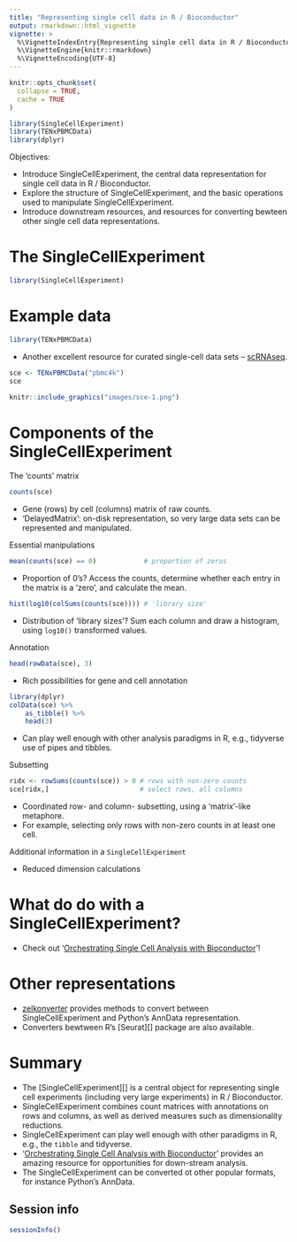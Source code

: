 ```yaml
---
title: "Representing single cell data in R / Bioconductor"
output: rmarkdown::html_vignette
vignette: >
  %\VignetteIndexEntry{Representing single cell data in R / Bioconductor}
  %\VignetteEngine{knitr::rmarkdown}
  %\VignetteEncoding{UTF-8}
---
```


```r
knitr::opts_chunk$set(
  collapse = TRUE,
  cache = TRUE
)
```

```r
library(SingleCellExperiment)
library(TENxPBMCData)
library(dplyr)
```

Objectives:

- Introduce SingleCellExperiment, the central data representation for
  single cell data in R / Bioconductor.
- Explore the structure of SingleCellExperiment, and the basic
  operations used to manipulate SingleCellExperiment.
- Introduce downstream resources, and resources for converting bewteen
  other single cell data representations.

# The SingleCellExperiment

```r
library(SingleCellExperiment)
```

# Example data

```r
library(TENxPBMCData)
```

- Another excellent resource for curated single-cell data sets -- [scRNAseq][].

[TENxPBMCData]: https://bioconductor.org/packages/TENxPBMCData
[scRNAseq]: https://bioconductor.org/packages/scRNAseq

```r
sce <- TENxPBMCData("pbmc4k")
sce
```

```r
knitr::include_graphics("images/sce-1.png")
```

# Components of the SingleCellExperiment

The 'counts' matrix

```r
counts(sce)
```

- Gene (rows) by cell (columns) matrix of raw counts.
- 'DelayedMatrix': on-disk representation, so very large data sets can
  be represented and manipulated.
  
Essential manipulations

```r
mean(counts(sce) == 0)            # proportion of zeros
```

- Proportion of 0's? Access the counts, determine whether each entry
  in the matrix is a 'zero', and calculate the mean.

```r
hist(log10(colSums(counts(sce)))) # 'library size'
```
 
- Distribution of 'library sizes'? Sum each column and draw a
  histogram, using `log10()` transformed values.

Annotation

```r
head(rowData(sce), 3)
```

- Rich possibilities for gene and cell annotation

```r
library(dplyr)
colData(sce) %>%
    as_tibble() %>%
    head(3)
```

- Can play well enough with other analysis paradigms in R, e.g.,
  tidyverse use of pipes and tibbles.

Subsetting

```r
ridx <- rowSums(counts(sce)) > 0 # rows with non-zero counts
sce[ridx,]                       # select rows, all columns
```

- Coordinated row- and column- subsetting, using a 'matrix'-like metaphore.
- For example, selecting only rows with non-zero counts in at least
  one cell.

Additional information in a `SingleCellExperiment`

- Reduced dimension calculations

# What do do with a SingleCellExperiment?

- Check out '[Orchestrating Single Cell Analysis with Bioconductor][OSCA]'!

[OSCA]: https://bioconductor.org/books/3.12/OSCA

# Other representations

- [zelkonverter][] provides methods to convert between
  SingleCellExperiment and Python's AnnData representation.
- Converters bewtween R's [Seurat][] package are also available.

[zelkonverter]: https://bioconductor.org/packages/zelkonverter
[Suerat]: https://cran.r-project.org/package=Seurat


# Summary

- The [SingleCellExperiment][] is a central object for representing
  single cell experiments (including very large experiments) in R /
  Bioconductor.
- SingleCellExperiment combines count matrices with annotations on
  rows and columns, as well as derived measures such as dimensionality
  reductions.
- SingleCellExperiment can play well enough with other paradigms in R,
  e.g., the `tibble` and tidyverse.
- '[Orchestrating Single Cell Analysis with Bioconductor][OSCA]'
  provides an amazing resource for opportunities for down-stream
  analysis.
- The SingleCellExperiment can be converted ot other popular formats,
  for instance Python's AnnData.

## Session info

```r
sessionInfo()
```
